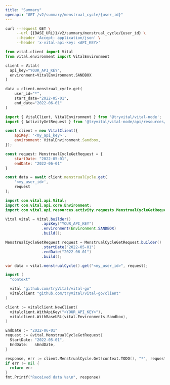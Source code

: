 ```yaml
---
title: "Summary"
openapi: "GET /v2/summary/menstrual_cycle/{user_id}"
---
```


<RequestExample>

```bash Shell
curl --request GET \
     --url {{BASE_URL}}/v2/summary/menstrual_cycle/{user_id} \
     --header 'Accept: application/json' \
     --header 'x-vital-api-key: <API_KEY>'
```

```python Python
from vital.client import Vital
from vital.environment import VitalEnvironment

client = Vital(
  api_key="YOUR_API_KEY",
  environment=VitalEnvironment.SANDBOX
)

data = client.menstrual_cycle.get(
    user_id="*",
    start_date="2022-05-01",
    end_date="2022-06-01"
)
```

```javascript Node
import { VitalClient, VitalEnvironment } from '@tryvital/vital-node';
import { ActivityGetRequest } from '@tryvital/vital-node/api/resources/activity';

const client = new VitalClient({
    apiKey: '<my_api_key>',
    environment: VitalEnvironment.Sandbox,
});

const request: MenstrualCycleGetRequest = {
    startDate: "2022-05-01",
    endDate: "2022-06-01"
}

const data = await client.menstrualCycle.get(
    '<my_user_id>',
    request
);
```

```java Java
import com.vital.api.Vital;
import com.vital.api.core.Environment;
import com.vital.api.resources.activity.requests.MenstrualCycleGetRequest;

Vital vital = Vital.builder()
                .apiKey("YOUR_API_KEY")
                .environment(Environment.SANDBOX)
                .build();

MenstrualCycleGetRequest request = MenstrualCycleGetRequest.builder()
                .startDate("2022-05-01")
                .endDate("2022-06-01")
                .build();

var data = vital.menstrualCycle().get("<my_user_id>", request);
```

```go Go
import (
  "context"

  vital "github.com/tryVital/vital-go"
  vitalclient "github.com/tryVital/vital-go/client"
)

client := vitalclient.NewClient(
  vitalclient.WithApiKey("<YOUR_API_KEY>"),
  vitalclient.WithBaseURL(vital.Environments.Sandbox),
)

EndDate := "2022-06-01"
request := &vital.MenstrualCycleGetRequest{
  StartDate: "2022-05-01",
  EndDate:   &EndDate,
}

response, err := client.MenstrualCycle.Get(context.TODO(), "*", request)
if err != nil {
  return err
}
fmt.Printf("Received data %s\n", response)
```

</RequestExample>
